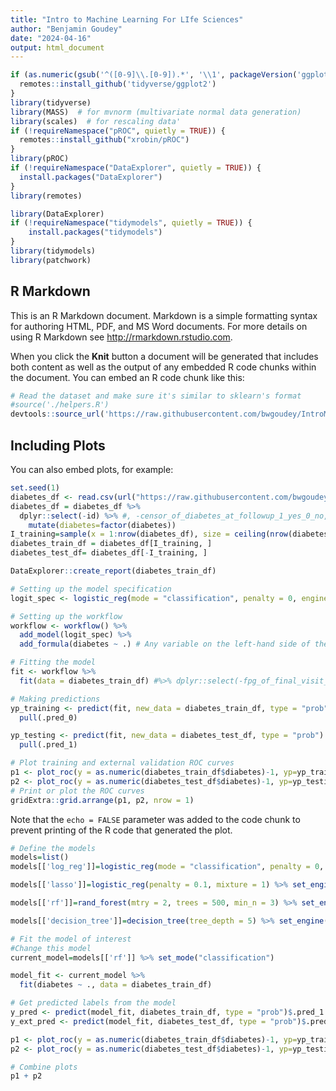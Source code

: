 ```yaml
---
title: "Intro to Machine Learning For LIfe Sciences"
author: "Benjamin Goudey"
date: "2024-04-16"
output: html_document
---
```


```r
if (as.numeric(gsub('^([0-9]\\.[0-9]).*', '\\1', packageVersion('ggplot2')))<3.5) {
  remotes::install_github('tidyverse/ggplot2')
}
library(tidyverse)
library(MASS)  # for mvnorm (multivariate normal data generation)
library(scales)  # for rescaling data'
if (!requireNamespace("pROC", quietly = TRUE)) {
  remotes::install_github("xrobin/pROC")
}
library(pROC)
if (!requireNamespace("DataExplorer", quietly = TRUE)) {
  install.packages("DataExplorer")
}
library(remotes)

library(DataExplorer)
if (!requireNamespace("tidymodels", quietly = TRUE)) {
    install.packages("tidymodels")
}
library(tidymodels)
library(patchwork)

```

## R Markdown

This is an R Markdown document. Markdown is a simple formatting syntax for authoring HTML, PDF, and MS Word documents. For more details on using R Markdown see <http://rmarkdown.rstudio.com>.

When you click the **Knit** button a document will be generated that includes both content as well as the output of any embedded R code chunks within the document. You can embed an R code chunk like this:

```r
# Read the dataset and make sure it's similar to sklearn's format
#source('./helpers.R')
devtools::source_url('https://raw.githubusercontent.com/bwgoudey/IntroMLforLifeScienceWorkshopR/main/helpers.R')
```

## Including Plots

You can also embed plots, for example:

```r
set.seed(1)
diabetes_df <- read.csv(url("https://raw.githubusercontent.com/bwgoudey/IntroMLforLifeScienceWorkshopR/main/RC_health_data_n2000.csv"))
diabetes_df = diabetes_df %>% 
  dplyr::select(-id) %>% #, -censor_of_diabetes_at_followup_1_yes_0_no,-X) %>% 
    mutate(diabetes=factor(diabetes))
I_training=sample(x = 1:nrow(diabetes_df), size = ceiling(nrow(diabetes_df)*.8))
diabetes_train_df = diabetes_df[I_training, ]
diabetes_test_df= diabetes_df[-I_training, ]
```

```r
DataExplorer::create_report(diabetes_train_df)
```


```r
# Setting up the model specification
logit_spec <- logistic_reg(mode = "classification", penalty = 0, engine = "glm")

# Setting up the workflow
workflow <- workflow() %>%
  add_model(logit_spec) %>%
  add_formula(diabetes ~ .) # Any variable on the left-hand side of the tilde (~) is considered the model outcome (here, arr_delay). On the right-hand side of the tilde are the predictors. Variables may be listed by name, or you can use the dot (.) to indicate all other variables as predictors.

# Fitting the model
fit <- workflow %>%
  fit(data = diabetes_train_df) #%>% dplyr::select(-fpg_of_final_visit_mmol_l))

# Making predictions
yp_training <- predict(fit, new_data = diabetes_train_df, type = "prob") %>%
  pull(.pred_0)

yp_testing <- predict(fit, new_data = diabetes_test_df, type = "prob") %>%
  pull(.pred_1)

# Plot training and external validation ROC curves
p1 <- plot_roc(y = as.numeric(diabetes_train_df$diabetes)-1, yp=yp_training, "Training")
p2 <- plot_roc(y = as.numeric(diabetes_test_df$diabetes)-1, yp=yp_testing, "Testing")
# Print or plot the ROC curves
gridExtra::grid.arrange(p1, p2, nrow = 1)
```

Note that the `echo = FALSE` parameter was added to the code chunk to prevent printing of the R code that generated the plot.

```r

# Define the models
models=list()
models[['log_reg']]=logistic_reg(mode = "classification", penalty = 0, engine = "glm")

models[['lasso']]=logistic_reg(penalty = 0.1, mixture = 1) %>% set_engine("glmnet")

models[['rf']]=rand_forest(mtry = 2, trees = 500, min_n = 3) %>% set_engine("randomForest")

models[['decision_tree']]=decision_tree(tree_depth = 5) %>% set_engine("rpart")

# Fit the model of interest
#Change this model 
current_model=models[['rf']] %>% set_mode("classification")

model_fit <- current_model %>% 
  fit(diabetes ~ ., data = diabetes_train_df)

# Get predicted labels from the model
y_pred <- predict(model_fit, diabetes_train_df, type = "prob")$.pred_1
y_ext_pred <- predict(model_fit, diabetes_test_df, type = "prob")$.pred_1

p1 <- plot_roc(y = as.numeric(diabetes_train_df$diabetes)-1, yp=yp_training, "Training")
p2 <- plot_roc(y = as.numeric(diabetes_test_df$diabetes)-1, yp=yp_testing, "Testing")

# Combine plots
p1 + p2
```


